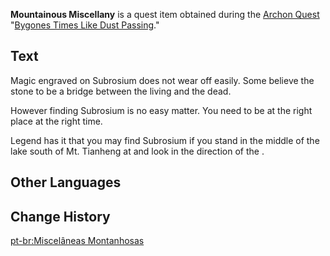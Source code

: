 {{Book Infobox
|image       = Item Someone's Diary.png
|type        = Quest Items
|rarity      = 3
|description = This text contains all manner of strange legends about Mt. Tianheng's stones, including tales about many rare ores. It is said that if you stand in the middle of the lake south of Mt. Tianheng at dusk, you will find the legendary Subrosium.
|source1     = Picked up durng [[Bygones Times Like Dust Passing]]
}}

'''Mountainous Miscellany''' is a quest item obtained during the [[Archon Quests|Archon Quest]] "[[Bygones Times Like Dust Passing]]."

==Text==
Magic engraved on Subrosium does not wear off easily. Some believe the stone to be a bridge between the living and the dead.

However finding Subrosium is no easy matter. You need to be at the right place at the right time.

Legend has it that you may find Subrosium if you stand in the middle of the lake south of Mt. Tianheng at {{Color|buzzword|dusk}} and look in the direction of the {{Color|buzzword|setting sun}}.

==Other Languages==
{{Other Languages
|en      = Mountainous Miscellany
|zhs     = 山石杂谈
|zhs_rm  = Shān Shí Zátán
|zht     = 山石雜談
|zht_rm  = Shān Shí Zátán
|zh_tl   = Miscellaneous Talk of Mountains and Rocks
|ja      = 山石閑談
|ja_rm   = Yamaishi Kandan{{Assumed}}
|ja_tl   = Idle Talk of Mountain Rocks
|ko      = 산석 여담
|ko_rm   = 
|ko_tl   = 
|es      = Discusiones sobre las montañas
|es_tl   = 
|fr      = Méli-mélo sur les montagnes
|fr_tl   = Mishmash About Mountains
|ru      = Горные беседы
|ru_tl   = 
|th      = เสียงกระซิบจากหินผา
|th_rm   = 
|th_tl   = Sounds of Whispers From Cliffs
|vi      = Chuyện Về Sơn Thạch
|vi_tl   = 
|de      = Verschiedenes über Steine und Felsen
|de_tl   = Miscellany about Stones and Rocks
|id      = Pembicaraan Seputar Gunung dan Batu
|id_tl   = Discussion About Mountain and Stone
|pt      = Miscelâneas Montanhosas
|pt_tl   = 
}}

==Change History==
{{Change History|2.4}}

[[pt-br:Miscelâneas Montanhosas]]